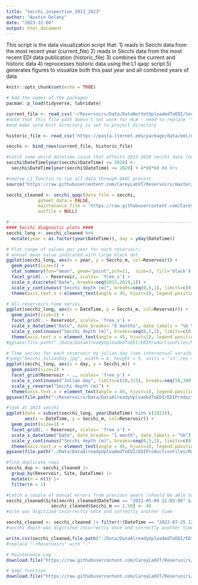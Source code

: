 ```yaml
---
title: "Secchi_inspection_2013_2023"
author: "Austin Delany"
date: "2023-12-08"
output: html_document
---
```


This script is the data visualization script that:
1) reads in Secchi data from the most recent year (current_file)
2) reads in Secchi data from the most recent EDI data publication (historic_file)
3) combines the current and historic data
4) reprocesses historic data using the L1 qaqc script
5) generates figures to visualize both this past year and all combined years of data


```r

knitr::opts_chunk$set(echo = TRUE)

# Add the names of the packages 
pacman::p_load(tidyverse, lubridate)
```


```r
current_file <- read_csv('~/Reservoirs/Data/DataNotYetUploadedToEDI/Secchi/secchi_L1.csv', col_types = cols())
#note that this file path doesn't not work for HLW - need to replace "~/Reservoirs" with "."
#and make sure knit directory is set to project directory

historic_file <- read_csv('https://pasta.lternet.edu/package/data/eml/edi/198/11/81f396b3e910d3359907b7264e689052', col_types = cols())

secchi <- bind_rows(current_file, historic_file) 

#catch some weird datetime issue that affects 2013-2020 secchi data (not 2021 - present) #30Jan24 HLW
secchi$DateTime[year(secchi$DateTime) <= 2020] <- 
  secchi$DateTime[year(secchi$DateTime) <= 2020] + 4*60*60 #4 hrs
```

```r
#source L1 functin to run all data through QAQC process
source("https://raw.githubusercontent.com/CareyLabVT/Reservoirs/master/Scripts/L1_functions/secchi_create.R")

secchi_cleaned <- secchi_qaqc(data_file = secchi,
            gsheet_data = FALSE,
            maintenance_file = 'https://raw.githubusercontent.com/CareyLabVT/Reservoirs/master/Data/DataNotYetUploadedToEDI/Secchi/maintenance_log.csv',
            outfile = NULL)

```


```r
#------------------------------------------------------------------------------#
#### Secchi diagnostic plots #### 
secchi_long <- secchi_cleaned %>%
  mutate(year = as.factor(year(DateTime)), day = yday(DateTime))
```


```r
# Plot range of values per year for each reservoir; 
# annual mean value indicated with large black dot
ggplot(secchi_long, aes(x = year, y = Secchi_m, col=Reservoir)) +
  geom_point(size=1) +
  stat_summary(fun="mean", geom="point",pch=21,  size=3, fill='black') +
  facet_grid(. ~ Reservoir, scales= 'free_x') +
  scale_x_discrete("Date", breaks=seq(2013,2019,1)) +
  scale_y_continuous("Secchi depth (m)", breaks=seq(0,5,1), limits=c(0,5.1)) +
  theme(axis.text.x = element_text(angle = 45, hjust=1), legend.position='none')
```

```r
# All reservoirs time series 
ggplot(secchi_long, aes(x = DateTime, y = Secchi_m, col=Reservoir)) +
  geom_point(size=1) +
  facet_grid(. ~ Reservoir, scales= 'free_x') +
  scale_x_datetime("Date", date_breaks= "6 months", date_labels = "%b %Y") +
  scale_y_continuous("Secchi depth (m)", breaks=seq(0,5,1), limits=c(0,5.1)) +
  theme(axis.text.x = element_text(angle = 45, hjust=1), legend.position='none')
#ggsave(file.path("./Data/DataAlreadyUploadedToEDI/EDIProductionFiles/MakeEMLYSI_PAR_secchi/2023/Figures/Secchi_months.jpg"),width=3.5, height=4)
```

```r
# Time series for each reservoir by julian day (see interannual varaibility)
#jpeg("Secchi_JulianDay.jpg", width = 6, height = 5, units = "in",res = 300)
ggplot(secchi_long, aes(x = day, y = Secchi_m)) +
  geom_point(size=2) + 
  facet_grid(Reservoir ~ ., scales= 'free_y') +
  scale_x_continuous("Julian day", limits=c(10,315), breaks=seq(50,300,50))+
  scale_y_reverse("Secchi depth (m)") +
  theme(axis.text.x = element_text(angle = 45, hjust=1), legend.position='bottom')
ggsave(file.path("~/Reservoirs/Data/DataAlreadyUploadedToEDI/EDIProductionFiles/MakeEMLYSI_PAR_secchi/2023/Figures/Secchi_JulianDay.jpg"),width=3.5, height=4)
```

```r
#look at 2023 secchi
ggplot(data = subset(secchi_long, year(DateTime) %in% c(2023)), 
       aes(x = DateTime, y = Secchi_m, col=Reservoir)) +
  geom_point(size=1) +
  facet_grid(. ~ Reservoir, scales= 'free_x') +
  scale_x_datetime("Date", date_breaks= "1 month", date_labels = "%b") +
  scale_y_continuous("Secchi depth (m)", breaks=seq(0,5,1), limits=c(0,5.1)) +
  theme(axis.text.x = element_text(angle = 45, hjust=1), legend.position='none')
ggsave(file.path("./Data/DataAlreadyUploadedToEDI/EDIProductionFiles/MakeEMLYSI_PAR_secchi/2023/Figures/Secchi_2023.jpg"),width=3.5, height=4)
```


```r
#find duplicate rows
secchi_dup <- secchi_cleaned |> 
  group_by(Reservoir, Site, DateTime) |> 
  mutate(n = n()) |> 
  filter(n > 1)

#catch a couple of manual errors from previous years (should be able to delete this when we read in gsheets from each year)
secchi_cleaned$Site[secchi_cleaned$DateTime == "2022-05-09 11:03:00" &
                 secchi_cleaned$Secchi_m == 1.50] <- 40 
#site was digitized incorrectly once and correctly another time

secchi_cleaned <- secchi_cleaned |> filter(!(DateTime == "2022-07-25 12:20:00" & Secchi_m == 1.35))
#secchi depth was digitized incorrectly once and correctly another time

```


```r
write.csv(secchi_cleaned,file.path("./Data/DataAlreadyUploadedToEDI/EDIProductionFiles/MakeEMLYSI_PAR_secchi/2023/Data/Secchi_depth_2013-2023.csv"), row.names=FALSE)
#replace "~/Reservoirs" with "."
```

```r
# Maintenance Log
download.file("https://raw.githubusercontent.com/CareyLabVT/Reservoirs/master/Data/DataNotYetUploadedToEDI/Secchi/maintenance_log.csv", "Data/DataAlreadyUploadedToEDI/EDIProductionFiles/MakeEMLYSI_PAR_Secchi/2023/Data/Secchi_maintenancelog_2013_2023.csv")

# qaqc function
download.file("https://raw.githubusercontent.com/CareyLabVT/Reservoirs/master/Scripts/L1_functions/secchi_create.R", "Data/DataAlreadyUploadedToEDI/EDIProductionFiles/MakeEMLYSI_PAR_Secchi/2023/Data/Secchi_qaqc_2023_2023.R")
```

